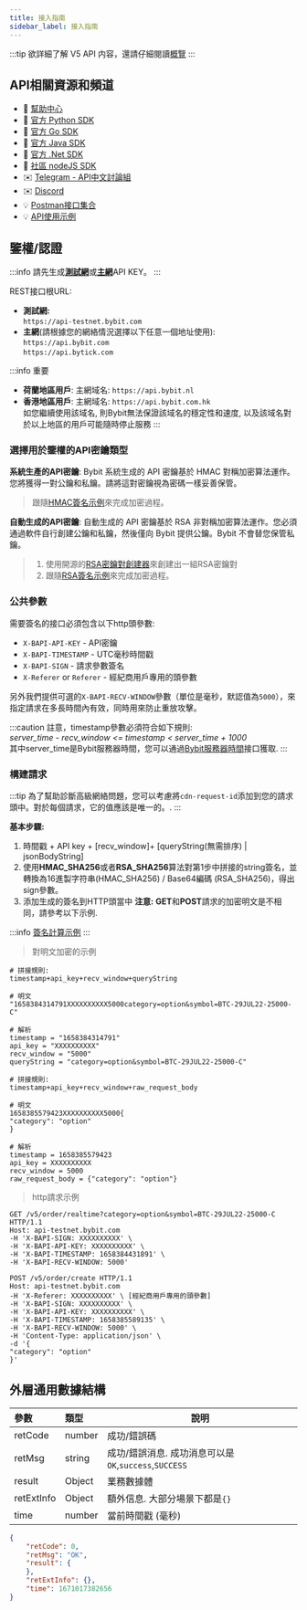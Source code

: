 ```yaml
---
title: 接入指南
sidebar_label: 接入指南
---
```


:::tip
欲詳細了解 V5 API 内容，還請仔細閱讀[概覽](intro#)
:::

## API相關資源和頻道
* 📌 [幫助中心](https://www.bybit.com/zh-TW/help-center/bybitHC_Guides?language=en_US)
* 🎉 [官方 Python SDK](https://github.com/bybit-exchange/pybit)
* 🎉 [官方 Go SDK](https://github.com/bybit-exchange/bybit.go.api)
* 🎉 [官方 Java SDK](https://github.com/bybit-exchange/bybit-java-api)
* 🎉 [官方 .Net SDK](https://github.com/bybit-exchange/bybit.net.api)
* 🎉 [社區 nodeJS SDK](https://www.npmjs.com/package/bybit-api)
* ✉️ [Telegram - API中文討論組](https://t.me/BybitChineseAPI)
* ✉️ [Discord](https://discord.com/invite/VBwVwS2HUs)
* 💡 [Postman接口集合](https://github.com/bybit-exchange/QuickStartWithPostman)
* 💡 [API使用示例](https://github.com/bybit-exchange/api-usage-examples)

## 鑒權/認證
:::info
請先生成<a href="https://testnet.bybit.com/app/user/api-management"><b>測試網</b></a>或<a href="https://www.bybit.com/app/user/api-management"><b>主網</b></a>API KEY。
:::

REST接口根URL:
- **測試網:**<br/>
`https://api-testnet.bybit.com`
- **主網**(請根據您的網絡情況選擇以下任意一個地址使用):<br/>
`https://api.bybit.com`<br/>
`https://api.bytick.com`

:::info 重要
* **荷蘭地區用戶**: 主網域名: `https://api.bybit.nl`
* **香港地區用戶**: 主網域名: `https://api.bybit.com.hk`<br/>
如您繼續使用該域名, 則Bybit無法保證該域名的穩定性和速度, 以及該域名對於以上地區的用戶可能隨時停止服務
:::

### 選擇用於鑒權的API密鑰類型
**系統生產的API密鑰**: Bybit 系統生成的 API 密鑰基於 HMAC 對稱加密算法運作。您將獲得一對公鑰和私鑰。請將這對密鑰視為密碼一樣妥善保管。

> 跟隨<a href="https://github.com/bybit-exchange/api-usage-examples">HMAC簽名示例</a>來完成加密過程。

**自動生成的API密鑰**: 自動生成的 API 密鑰基於 RSA 非對稱加密算法運作。您必須通過軟件自行創建公鑰和私鑰，然後僅向 Bybit 提供公鑰。Bybit 不會替您保管私鑰。

> 1. 使用開源的<a href="https://github.com/bybit-exchange/api-rsa-generator">RSA密鑰對創建器</a>來創建出一組RSA密鑰對
> 2. 跟隨<a href="https://github.com/bybit-exchange/api-usage-examples">RSA簽名示例</a>來完成加密過程。

### 公共參數
需要簽名的接口必須包含以下http頭參數:

* `X-BAPI-API-KEY` - API密鑰
* `X-BAPI-TIMESTAMP` - UTC毫秒時間戳
* `X-BAPI-SIGN` - 請求參數簽名
* `X-Referer` or `Referer` - 經紀商用戶專用的頭參數<br/>

另外我們提供可選的`X-BAPI-RECV-WINDOW`參數（單位是毫秒，默認值為`5000`），來指定請求在多長時間內有效，同時用來防止重放攻擊。

:::caution
註意，timestamp參數必須符合如下規則:<br/>
_server_time - recv_window <= timestamp < server_time + 1000_<br/>
其中server_time是Bybit服務器時間，您可以通過[Bybit服務器時間](../v5/market/time#)接口獲取.
:::

### 構建請求

:::tip
為了幫助診斷高級網絡問題，您可以考慮將`cdn-request-id`添加到您的請求頭中。對於每個請求，它的值應該是唯一的。.
:::

**基本步驟:**
1. 時間戳 + API key + [recv_window]+ [queryString(無需排序) | jsonBodyString]<br/>
2. 使用**HMAC_SHA256**或者**RSA_SHA256**算法對第1步中拼接的string簽名，並轉換為16進製字符串(HMAC_SHA256) / Base64編碼 (RSA_SHA256)，得出sign參數。<br/>
3. 添加生成的簽名到HTTP頭當中
**注意:** **GET**和**POST**請求的加密明文是不相同，請參考以下示例.

:::info
<a href="https://github.com/bybit-exchange/api-usage-examples">簽名計算示例</a>
:::

> 對明文加密的示例

<Tabs>
<TabItem value="GET" label="GET">

```shell
# 拼接規則:
timestamp+api_key+recv_window+queryString

# 明文
"1658384314791XXXXXXXXXX5000category=option&symbol=BTC-29JUL22-25000-C"

# 解析
timestamp = "1658384314791"
api_key = "XXXXXXXXXX"
recv_window = "5000"
queryString = "category=option&symbol=BTC-29JUL22-25000-C"
```

</TabItem>

<TabItem value="POST" label="POST">

```shell
# 拼接規則:
timestamp+api_key+recv_window+raw_request_body

# 明文
1658385579423XXXXXXXXXX5000{
"category": "option"
}

# 解析
timestamp = 1658385579423
api_key = XXXXXXXXXX
recv_window = 5000
raw_request_body = {"category": "option"}
```

</TabItem>
</Tabs>

> http請求示例

<Tabs>
<TabItem value="http-get" label="http-get">

```http
GET /v5/order/realtime?category=option&symbol=BTC-29JUL22-25000-C HTTP/1.1
Host: api-testnet.bybit.com
-H 'X-BAPI-SIGN: XXXXXXXXXX' \
-H 'X-BAPI-API-KEY: XXXXXXXXXX' \
-H 'X-BAPI-TIMESTAMP: 1658384431891' \
-H 'X-BAPI-RECV-WINDOW: 5000'
```

</TabItem>

<TabItem value="http-post" label="http-post">

```http
POST /v5/order/create HTTP/1.1
Host: api-testnet.bybit.com
-H 'X-Referer: XXXXXXXXXX' \ [經紀商用戶專用的頭參數]
-H 'X-BAPI-SIGN: XXXXXXXXXX' \
-H 'X-BAPI-API-KEY: XXXXXXXXXX' \
-H 'X-BAPI-TIMESTAMP: 1658385589135' \
-H 'X-BAPI-RECV-WINDOW: 5000' \
-H 'Content-Type: application/json' \
-d '{
"category": "option"
}'
```

</TabItem>
</Tabs>

## 外層通用數據結構
| 參數 | 類型 | 說明|
|:----- |:-----|----- |
|retCode |number |成功/錯誤碼 |
|retMsg |string |成功/錯誤消息. 成功消息可以是`OK`,`success`,`SUCCESS`|
|result |Object |業務數據體|
|retExtInfo |Object |額外信息. 大部分場景下都是`{}`|
|time |number |當前時間戳 (毫秒)|

```json
{
    "retCode": 0,
    "retMsg": "OK",
    "result": {
    },
    "retExtInfo": {},
    "time": 1671017382656
}
```
